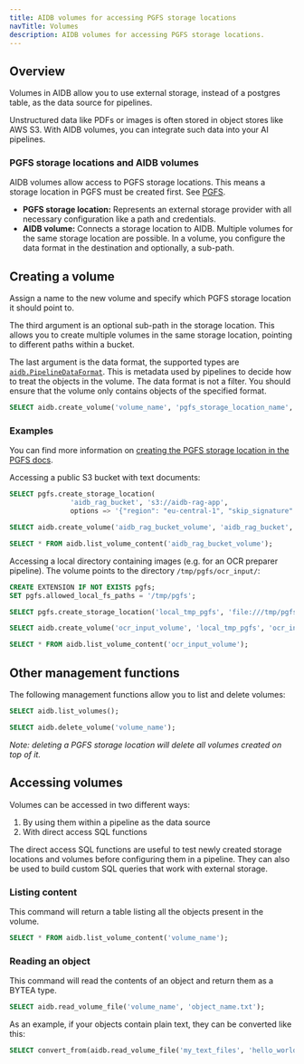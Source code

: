 ```yaml
---
title: AIDB volumes for accessing PGFS storage locations
navTitle: Volumes
description: AIDB volumes for accessing PGFS storage locations.
---
```


## Overview
Volumes in AIDB allow you to use external storage, instead of a postgres table, as the data source for pipelines.

Unstructured data like PDFs or images is often stored in object stores like AWS S3. With AIDB volumes, you can integrate such data into your AI pipelines.

### PGFS storage locations and AIDB volumes
AIDB volumes allow access to PGFS storage locations. This means a storage location in PGFS must be created first. See [PGFS](pgfs).
* **PGFS storage location:** Represents an external storage provider with all necessary configuration like a path and credentials.
* **AIDB volume:** Connects a storage location to AIDB. Multiple volumes for the same storage location are possible. In a volume, you configure the data format in the destination and optionally, a sub-path.

## Creating a volume
Assign a name to the new volume and specify which PGFS storage location it should point to.

The third argument is an optional sub-path in the storage location. This allows you to create multiple volumes in the same storage location, pointing to different paths within a bucket.

The last argument is the data format, the supported types are [`aidb.PipelineDataFormat`](reference/knowledge_bases#aidbpipelinedataformat). This is metadata used by pipelines to decide how to treat the objects in the volume. The data format is not a filter. You should ensure that the volume only contains objects of the specified format.

```sql
SELECT aidb.create_volume('volume_name', 'pgfs_storage_location_name', '/', 'Image');
```

### Examples
You can find more information on [creating the PGFS storage location in the PGFS docs](pgfs).

Accessing a public S3 bucket with text documents:
```sql
SELECT pgfs.create_storage_location(
               'aidb_rag_bucket', 's3://aidb-rag-app',
               options => '{"region": "eu-central-1", "skip_signature": "true"}');

SELECT aidb.create_volume('aidb_rag_bucket_volume', 'aidb_rag_bucket', '/', 'Text');

SELECT * FROM aidb.list_volume_content('aidb_rag_bucket_volume');
```

Accessing a local directory containing images (e.g. for an OCR preparer pipeline). The volume points to the directory `/tmp/pgfs/ocr_input/`:
```sql
CREATE EXTENSION IF NOT EXISTS pgfs;
SET pgfs.allowed_local_fs_paths = '/tmp/pgfs';

SELECT pgfs.create_storage_location('local_tmp_pgfs', 'file:///tmp/pgfs/');

SELECT aidb.create_volume('ocr_input_volume', 'local_tmp_pgfs', 'ocr_input/', 'Image');

SELECT * FROM aidb.list_volume_content('ocr_input_volume');
```



## Other management functions
The following management functions allow you to list and delete volumes:

```sql
SELECT aidb.list_volumes();
```

```sql
SELECT aidb.delete_volume('volume_name');
```

_Note: deleting a PGFS storage location will delete all volumes created on top of it._



## Accessing volumes
Volumes can be accessed in two different ways:
1. By using them within a pipeline as the data source
2. With direct access SQL functions

The direct access SQL functions are useful to test newly created storage locations and volumes before configuring them in a pipeline.
They can also be used to build custom SQL queries that work with external storage.

### Listing content
This command will return a table listing all the objects present in the volume.

```sql
SELECT * FROM aidb.list_volume_content('volume_name');
```

### Reading an object
This command will read the contents of an object and return them as a BYTEA type.
```sql
SELECT aidb.read_volume_file('volume_name', 'object_name.txt');
```

As an example, if your objects contain plain text, they can be converted like this:

```sql
SELECT convert_from(aidb.read_volume_file('my_text_files', 'hello_world.txt'), 'utf8');
```
